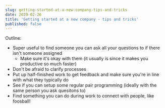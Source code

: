 ```yaml
---
slug: getting-started-at-a-new-company-tips-and-tricks
date: 2020-02-26
title: 'Getting started at a new company - tips and tricks'
published: false
---
```


Outline:

- Super useful to find someone you can ask all your questions to if there isn't
  someone assigned
  - Make sure it's okay with them (it usually is since it makes you productive
    so much faster)
- Don't be afraid to clarify processes
- Put up half-finished work to get feedback and make sure you're in line with
  what they typically do
- See if you can setup some regular pair programming (ideally with the same
  person you ask quesitons to)
- Find something you can do during work to connect with people, like foosball!
